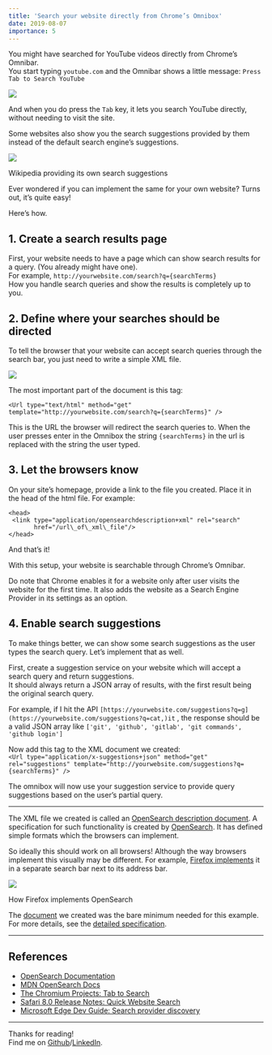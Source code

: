 ```yaml
---
title: 'Search your website directly from Chrome’s Omnibox'
date: 2019-08-07
importance: 5
---
```


You might have searched for YouTube videos directly from Chrome’s Omnibar.  
You start typing `youtube.com` and the Omnibar shows a little message: `Press Tab to Search YouTube`

<img src="/omni-search/omni1.png" role="presentation"/>

And when you do press the `Tab` key, it lets you search YouTube directly, without needing to visit the site.

Some websites also show you the search suggestions provided by them instead of the default search engine’s suggestions.

<img src="/omni-search/omni2.png" role="presentation"/>

Wikipedia providing its own search suggestions

Ever wondered if you can implement the same for your own website? Turns out, it’s quite easy!

Here’s how.

1\. Create a search results page
--------------------------------

First, your website needs to have a page which can show search results for a query. (You already might have one).  <br/> For example,
`http://yourwebsite.com/search?q={searchTerms}` <br/>
How you handle search queries and show the results is completely up to you.

2\. Define where your searches should be directed
-------------------------------------------------

To tell the browser that your website can accept search queries through the search bar, you just need to write a simple XML file.

<img src="/omni-search/omni3.png" role="presentation"/>

The most important part of the document is this tag:

`<Url type="text/html" method="get" template="http://yourwebsite.com/search?q={searchTerms}" />`

This is the URL the browser will redirect the search queries to. When the user presses enter in the Omnibox the string `{searchTerms}` in the url is replaced with the string the user typed.

3\. Let the browsers know
-------------------------

On your site’s homepage, provide a link to the file you created. Place it in the head of the html file. For example:

```
<head>  
 <link type="application/opensearchdescription+xml" rel="search"  
       href="/url\_of\_xml\_file"/>  
</head>
```

And that’s it!

With this setup, your website is searchable through Chrome’s Omnibar.

Do note that Chrome enables it for a website only after user visits the website for the first time. It also adds the website as a Search Engine Provider in its settings as an option.

4\. Enable search suggestions
-----------------------------

To make things better, we can show some search suggestions as the user types the search query. Let’s implement that as well.

First, create a suggestion service on your website which will accept a search query and return suggestions.  
It should always return a JSON array of results, with the first result being the original search query.

For example, if I hit the API `[https://yourwebsite.com/suggestions?q=g](https://yourwebsite.com/suggestions?q=cat,)it` , the response should be a valid JSON array like `['git', 'github', 'gitlab', 'git commands', 'github login']`

Now add this tag to the XML document we created:  
`<Url type="application/x-suggestions+json" method="get" rel="suggestions" template="http://yourwebsite.com/suggestions?q={searchTerms}" />`

The omnibox will now use your suggestion service to provide query suggestions based on the user’s partial query.

* * *

The XML file we created is called an <a href="http://www.opensearch.org/Specifications/OpenSearch/1.1#OpenSearch_description_document" target='_blank'>OpenSearch description document</a>. A specification for such functionality is created by <a href="https://github.com/dewitt/opensearch" target='_blank'>OpenSearch</a>. It has defined simple formats which the browsers can implement.

So ideally this should work on all browsers! Although the way browsers implement this visually may be different. For example, <a href="https://support.mozilla.org/en-US/kb/add-or-remove-search-engine-firefox" target='_blank'>Firefox implements</a> it in a separate search bar next to its address bar.

<img src="/omni-search/omni4.png" role="presentation"/>

How Firefox implements OpenSearch

The <a href="http://www.opensearch.org/Specifications/OpenSearch/1.1#OpenSearch_description_document" target='_blank'>document</a> we created was the bare minimum needed for this example. For more details, see the <a href="https://github.com/dewitt/opensearch/blob/master/opensearch-1-1-draft-6.md#opensearch-description-document" target='_blank'>detailed specification</a>.

* * *

References
----------

*   <a target='_blank' href="https://github.com/dewitt/opensearch">OpenSearch Documentation</a>
*   <a target='_blank' href="https://developer.mozilla.org/en-US/docs/Web/OpenSearch">MDN OpenSearch Docs</a>
*   <a target='_blank' href="https://www.chromium.org/tab-to-search">The Chromium Projects: Tab to Search</a>
*   <a target='_blank' href="https://developer.apple.com/library/archive/releasenotes/General/WhatsNewInSafari/Articles/Safari_8_0.html">Safari 8.0 Release Notes: Quick Website Search</a>
*   <a target='_blank' href="https://docs.microsoft.com/en-us/microsoft-edge/dev-guide/browser-features/search-provider-discovery">Microsoft Edge Dev Guide: Search provider discovery</a>

* * *

Thanks for reading!  
Find me on <a href="https://github.com/virajvchavan" target='_blank'>Github</a>/<a href="https://www.linkedin.com/in/virajvchavan/" target='_blank'>LinkedIn</a>.

